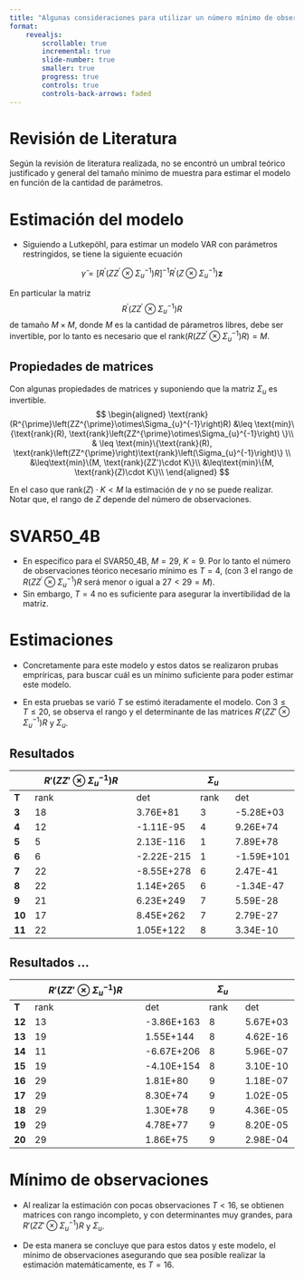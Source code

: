 ```yaml
---
title: "Algunas consideraciones para utilizar un número mínimo de observaciones"
format:
    revealjs:
        scrollable: true
        incremental: true
        slide-number: true
        smaller: true
        progress: true
        controls: true
        controls-back-arrows: faded
---
```

# Revisión de Literatura
 Según la revisión de literatura realizada, no se encontró
un umbral teórico justificado y general del tamaño mínimo de muestra
para estimar el modelo en función de la cantidad de parámetros.

# Estimación del modelo
+ Siguiendo a Lutkepöhl, para estimar un modelo VAR con 
parámetros restringidos,  se tiene la siguiente
ecuación 

$$
\hat{\gamma}=\left[R^{\prime}\left(ZZ^{\prime}\otimes\Sigma_{u}^{-1}\right)R\right]^{-1}R^{\prime}\left(Z\otimes\Sigma_{u}^{-1}\right)\mathbf{z}
$$


En particular la matriz $$ R^{\prime}\left(ZZ^{\prime}\otimes\Sigma_{u}^{-1}\right)R $$ de 
tamaño $M\times M$, donde $M$ es la cantidad 
de párametros libres, 
debe ser invertible, 
por lo tanto es necesario que el $\text{rank}(R\left(ZZ^{\prime}\otimes\Sigma_{u}^{-1}\right)R)=M$.  

## Propiedades de matrices
Con algunas propiedades de matrices y suponiendo que la matriz $\Sigma_u$ es invertible.
$$
\begin{aligned}
\text{rank}(R^{\prime}\left(ZZ^{\prime}\otimes\Sigma_{u}^{-1}\right)R)  &\leq \text{min}\{\text{rank}(R), \text{rank}\left(ZZ^{\prime}\otimes\Sigma_{u}^{-1}\right) \}\\
 & \leq \text{min}\{\text{rank}(R), \text{rank}\left(ZZ^{\prime}\right)\text{rank}\left(\Sigma_{u}^{-1}\right)\} \\
&\leq\text{min}\{M,  \text{rank}(ZZ')\cdot K\}\\
&\leq\text{min}\{M,  \text{rank}(Z)\cdot K\}\\
\end{aligned}
$$

En el caso que $\text{rank}(Z)\cdot K<M$ la estimación 
de $\gamma$ no se puede realizar. Notar que, el rango de $Z$ depende del número de observaciones.


# SVAR50_4B

+ En específico para el SVAR50_4B, $M=29$, $K=9$.
Por lo tanto el número de observaciones téorico 
necesario mínimo es $T=4$, 
(con 3 el rango de $R\left(ZZ^{\prime}\otimes\Sigma_{u}^{-1}\right)R$
será menor o igual a $27<29=M$).  
+ Sin embargo, $T=4$ no es suficiente para 
asegurar la invertibilidad de la matriz.
 


# Estimaciones

+ Concretamente para este modelo y estos datos se realizaron prubas empríricas, para buscar cuál es un mínimo suficiente para poder estimar este modelo. 
  
+ En esta pruebas se varió $T$ se estimó iteradamente el modelo. Con $3 \leq T \leq 20$, se observa el rango y el determinante de las matrices $R'(ZZ'\otimes \Sigma_u^{-1})R$ y $\Sigma_u$.
  


## Resultados

|    |$R'(ZZ'\otimes \Sigma_u^{-1})R$|            | $\Sigma_u$ |             |
|----|----------------------------|------------|---------|-------------|
| **T**  | rank                       | det        | rank    | det         |
| **3**  | 18                         | 3.76E+81   | 3       | -5.28E+03   |
| **4**  | 12                         | -1.11E-95  | 4       | 9.26E+74    |
| **5**  | 5                          | 2.13E-116  | 1       | 7.89E+78    |
| **6**  | 6                          | -2.22E-215 | 1       | -1.59E+101  |
| **7**  | 22                         | -8.55E+278 | 6       | 2.47E-41    |
| **8**  | 22                         | 1.14E+265  | 6       | -1.34E-47   |
| **9**  | 21                         | 6.23E+249  | 7       | 5.59E-28    |
| **10** | 17                         | 8.45E+262  | 7       | 2.79E-27    |
| **11** | 22                         | 1.05E+122  | 8       | 3.34E-10    |


## Resultados ...
|    |$R'(ZZ'\otimes \Sigma_u^{-1})R$|            | $\Sigma_u$ |             |
|----|----------------------------|------------|---------|-------------|
| **T**  | rank                       | det        | rank    | det         |
| **12** | 13                         | -3.86E+163 | 8       | 5.67E+03    |
| **13** | 19                         | 1.55E+144  | 8       | 4.62E-16    |
| **14** | 11                         | -6.67E+206 | 8       | 5.96E-07    |
| **15** | 19                         | -4.10E+154 | 8       | 3.10E-10    |
| **16** | 29                         | 1.81E+80   | 9       | 1.18E-07    |
| **17** | 29                         | 8.30E+74   | 9       | 1.02E-05    |
| **18** | 29                         | 1.30E+78   | 9       | 4.36E-05    |
| **19** | 29                         | 4.78E+77   | 9       | 8.20E-05    |
| **20** | 29                         | 1.86E+75   | 9       | 2.98E-04    |

# Mínimo de observaciones
+ Al realizar la estimación con pocas observaciones $T<16$, se obtienen matrices con rango incompleto, y con determinantes muy grandes, para $R'(ZZ'\otimes \Sigma_u^{-1})R$ y $\Sigma_u$.  

+ De esta manera se concluye que para estos datos y este modelo, el mínimo de observaciones asegurando que sea posible realizar la estimación matemáticamente, es $T=16$.